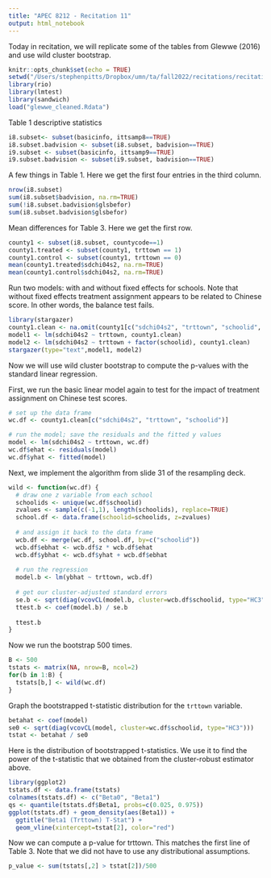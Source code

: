 ```yaml
---
title: "APEC 8212 - Recitation 11"
output: html_notebook
---
```


Today in recitation, we will replicate some of the tables from Glewwe (2016) and use wild cluster bootstrap.

```r
knitr::opts_chunk$set(echo = TRUE)
setwd("/Users/stephenpitts/Dropbox/umn/ta/fall2022/recitations/recitation11")
library(rio)
library(lmtest)
library(sandwich)
load("glewwe_cleaned.Rdata")
```



Table 1 descriptive statistics
```r
i8.subset<- subset(basicinfo, ittsamp8==TRUE)
i8.subset.badvision <- subset(i8.subset, badvision==TRUE)
i9.subset <- subset(basicinfo, ittsamp9==TRUE)
i9.subset.badvision <- subset(i9.subset, badvision==TRUE)
```

A few things in Table 1. Here we get the first four entries in the third column.
```r
nrow(i8.subset)
sum(i8.subset$badvision, na.rm=TRUE)
sum(!i8.subset.badvision$glsbefor)
sum(i8.subset.badvision$glsbefor)
```

Mean differences for Table 3. Here we get the first row.
```r
county1 <- subset(i8.subset, countycode==1)
county1.treated <- subset(county1, trttown == 1)
county1.control <- subset(county1, trttown == 0)
mean(county1.treated$sdchi04s2, na.rm=TRUE)
mean(county1.control$sdchi04s2, na.rm=TRUE)
```

Run two models: with and without fixed effects for schools. Note that
without fixed effects treatment assignment appears to be related to
Chinese score. In other words, the balance test fails. 

```r
library(stargazer)
county1.clean <- na.omit(county1[c("sdchi04s2", "trttown", "schoolid", "townid")])
model1 <- lm(sdchi04s2 ~ trttown, county1.clean)
model2 <- lm(sdchi04s2 ~ trttown + factor(schoolid), county1.clean)
stargazer(type="text",model1, model2)
```

Now we will use wild cluster bootstrap to compute the p-values with the
standard linear regression.

First, we run the basic linear model again to test for the impact of
treatment assignment on Chinese test scores.

```r
# set up the data frame
wc.df <- county1.clean[c("sdchi04s2", "trttown", "schoolid")]

# run the model; save the residuals and the fitted y values
model <- lm(sdchi04s2 ~ trttown, wc.df)
wc.df$ehat <- residuals(model)
wc.df$yhat <- fitted(model)
```

Next, we implement the algorithm from slide 31 of the resampling deck.
```r
wild <- function(wc.df) {
  # draw one z variable from each school 
  schoolids <- unique(wc.df$schoolid)
  zvalues <- sample(c(-1,1), length(schoolids), replace=TRUE)
  school.df <- data.frame(schoolid=schoolids, z=zvalues)
  
  # and assign it back to the data frame
  wcb.df <- merge(wc.df, school.df, by=c("schoolid"))
  wcb.df$ebhat <- wcb.df$z * wcb.df$ehat
  wcb.df$ybhat <- wcb.df$yhat + wcb.df$ebhat
  
  # run the regression
  model.b <- lm(ybhat ~ trttown, wcb.df)
  
  # get our cluster-adjusted standard errors
  se.b <- sqrt(diag(vcovCL(model.b, cluster=wcb.df$schoolid, type="HC3")))
  ttest.b <- coef(model.b) / se.b
  
  ttest.b
}
```

Now we run the bootstrap 500 times.
```r
B <- 500
tstats <- matrix(NA, nrow=B, ncol=2)
for(b in 1:B) {
  tstats[b,] <- wild(wc.df)
}
```

Graph the bootstrapped t-statistic distribution
for the `trttown` variable.

```r
betahat <- coef(model)
se0 <- sqrt(diag(vcovCL(model, cluster=wc.df$schoolid, type="HC3")))
tstat <- betahat / se0
```

Here is the distribution of bootstrapped t-statistics. We use
it to find the power of the t-statistic that we obtained
from the cluster-robust estimator above. 

```r
library(ggplot2)
tstats.df <- data.frame(tstats)
colnames(tstats.df) <- c("Beta0", "Beta1")
qs <- quantile(tstats.df$Beta1, probs=c(0.025, 0.975))
ggplot(tstats.df) + geom_density(aes(Beta1)) +
  ggtitle("Beta1 (Trttown) T-Stat") +
  geom_vline(xintercept=tstat[2], color="red")
```

Now we can compute a p-value for trttown.
This matches the first line of Table 3. Note that we
did not have to use any distributional assumptions.
```r
p_value <- sum(tstats[,2] > tstat[2])/500
```





